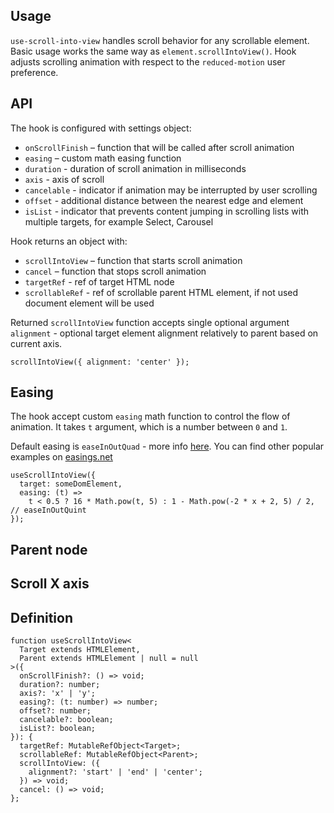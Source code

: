 

## Usage

`use-scroll-into-view` handles scroll behavior for any scrollable element. Basic usage works the same way as `element.scrollIntoView()`.
Hook adjusts scrolling animation with respect to the `reduced-motion` user preference.

<Demo data={HooksDemos.useScrollIntoViewUsage} />

## API

The hook is configured with settings object:

- `onScrollFinish` – function that will be called after scroll animation
- `easing` – custom math easing function
- `duration` - duration of scroll animation in milliseconds
- `axis` - axis of scroll
- `cancelable` - indicator if animation may be interrupted by user scrolling
- `offset` - additional distance between the nearest edge and element
- `isList` - indicator that prevents content jumping in scrolling lists with multiple targets, for example Select, Carousel

Hook returns an object with:

- `scrollIntoView` – function that starts scroll animation
- `cancel` – function that stops scroll animation
- `targetRef` - ref of target HTML node
- `scrollableRef` - ref of scrollable parent HTML element, if not used document element will be used

Returned `scrollIntoView` function accepts single optional argument `alignment` - optional target element alignment relatively to parent based on current axis.

```tsx
scrollIntoView({ alignment: 'center' });
```

## Easing

The hook accept custom `easing` math function to control the flow of animation.
It takes `t` argument, which is a number between `0` and `1`.

Default easing is `easeInOutQuad` - more info [here](https://easings.net/#easeInOutQuad).
You can find other popular examples on [easings.net](https://easings.net/)

```tsx
useScrollIntoView({
  target: someDomElement,
  easing: (t) =>
    t < 0.5 ? 16 * Math.pow(t, 5) : 1 - Math.pow(-2 * x + 2, 5) / 2, // easeInOutQuint
});
```

## Parent node

<Demo data={HooksDemos.useScrollIntoViewParent} />

## Scroll X axis

<Demo data={HooksDemos.useScrollIntoViewAxis} />

## Definition

```tsx
function useScrollIntoView<
  Target extends HTMLElement,
  Parent extends HTMLElement | null = null
>({
  onScrollFinish?: () => void;
  duration?: number;
  axis?: 'x' | 'y';
  easing?: (t: number) => number;
  offset?: number;
  cancelable?: boolean;
  isList?: boolean;
}): {
  targetRef: MutableRefObject<Target>;
  scrollableRef: MutableRefObject<Parent>;
  scrollIntoView: ({
    alignment?: 'start' | 'end' | 'center';
  }) => void;
  cancel: () => void;
};
```
